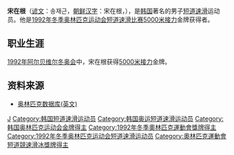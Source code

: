 {{MedalTableTop}}
{{MedalSport | 男子[[短道速滑|短道速滑]]}}
{{MedalCountry|{{KOR}}}}
{{MedalOlympic}}
{{MedalGold | [[1992年冬季奧林匹克运动会|1992年阿尔贝维尔]] | [[1992年冬季奧林匹克运动会短道速滑比賽|5000米接力]]}}
{{MedalBottom}}

'''宋在根'''（[[谚文|谚文]]：송재근，[[朝鲜汉字|朝鲜汉字]]：宋在根，{{bd|1974年|2月15日|catIdx=Song Jae-Kun}}），是[[韩国|韩国]]著名的男子[[短道速滑|短道速滑]]运动员。他是[[1992年冬季奥林匹克运动会短道速滑比赛|1992年冬季奥林匹克运动会短道速滑比赛5000米接力]]金牌获得者。

==职业生涯==
[[1992年冬季奥林匹克运动会|1992年阿尔贝维尔冬奥会]]中，宋在根获得[[1992年冬季奥林匹克运动会短道速滑比赛|5000米接力]]金牌。

==资料来源==
* [https://web.archive.org/web/20070308212651/http://www.databaseolympics.com/players/playerpage.htm?ilkid=SONGJAE01 奥林匹克数据库(英文)]

{{Footer Olympic Champions in Men's 5000 m Relay Short Track Speed Skating}}

{{DEFAULTSORT:Song Jae-Kun}}
[[Category:宋姓|J]]
[[Category:韩国短道速滑运动员|Category:韩国短道速滑运动员]]
[[Category:韩国奥运短道速滑运动员|Category:韩国奥运短道速滑运动员]]
[[Category:韩国奥林匹克运动会金牌得主|Category:韩国奥林匹克运动会金牌得主]]
[[Category:1992年冬季奧林匹克運動會獎牌得主|Category:1992年冬季奧林匹克運動會獎牌得主]]
[[Category:1992年冬季奥林匹克运动会短道速滑运动员|Category:1992年冬季奥林匹克运动会短道速滑运动员]]
[[Category:奧林匹克運動會短道競速滑冰獎牌得主|Category:奧林匹克運動會短道競速滑冰獎牌得主]]